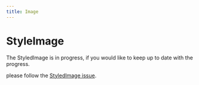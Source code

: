 ```yaml
---
title: Image
---
```



# StyleImage

<Callout type="info">
  The StyledImage is in progress, if you would like to keep up to date with the progress. 
</Callout>

please follow the <a href="https://github.com/conceptadev/mix/issues/166"> StyledImage issue</a>.